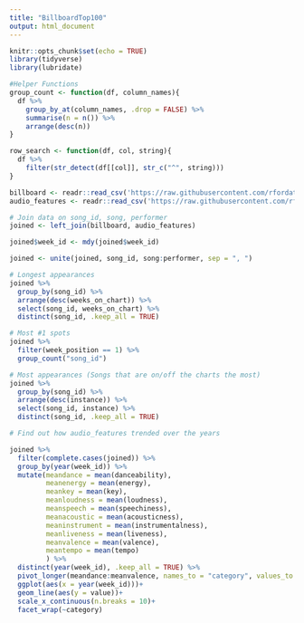 ```yaml
---
title: "BillboardTop100"
output: html_document
---
```


```r
knitr::opts_chunk$set(echo = TRUE)
library(tidyverse)
library(lubridate)

#Helper Functions
group_count <- function(df, column_names){
  df %>% 
    group_by_at(column_names, .drop = FALSE) %>% 
    summarise(n = n()) %>% 
    arrange(desc(n))
}

row_search <- function(df, col, string){
  df %>% 
    filter(str_detect(df[[col]], str_c("^", string)))
}
```


```r
billboard <- readr::read_csv('https://raw.githubusercontent.com/rfordatascience/tidytuesday/master/data/2021/2021-09-14/billboard.csv')
audio_features <- readr::read_csv('https://raw.githubusercontent.com/rfordatascience/tidytuesday/master/data/2021/2021-09-14/audio_features.csv')

# Join data on song_id, song, performer
joined <- left_join(billboard, audio_features)
```

```r
joined$week_id <- mdy(joined$week_id)

joined <- unite(joined, song_id, song:performer, sep = ", ")
```


```r
# Longest appearances
joined %>% 
  group_by(song_id) %>% 
  arrange(desc(weeks_on_chart)) %>% 
  select(song_id, weeks_on_chart) %>% 
  distinct(song_id, .keep_all = TRUE)

# Most #1 spots
joined %>% 
  filter(week_position == 1) %>% 
  group_count("song_id")

# Most appearances (Songs that are on/off the charts the most)
joined %>% 
  group_by(song_id) %>% 
  arrange(desc(instance)) %>% 
  select(song_id, instance) %>% 
  distinct(song_id, .keep_all = TRUE)
```

```r
# Find out how audio_features trended over the years

joined %>%
  filter(complete.cases(joined)) %>%
  group_by(year(week_id)) %>% 
  mutate(meandance = mean(danceability),
         meanenergy = mean(energy),
         meankey = mean(key),
         meanloudness = mean(loudness),
         meanspeech = mean(speechiness),
         meanacoustic = mean(acousticness),
         meaninstrument = mean(instrumentalness),
         meanliveness = mean(liveness),
         meanvalence = mean(valence),
         meantempo = mean(tempo)
         ) %>% 
  distinct(year(week_id), .keep_all = TRUE) %>% 
  pivot_longer(meandance:meanvalence, names_to = "category", values_to = "value") %>% 
  ggplot(aes(x = year(week_id)))+
  geom_line(aes(y = value))+
  scale_x_continuous(n.breaks = 10)+
  facet_wrap(~category)
```

